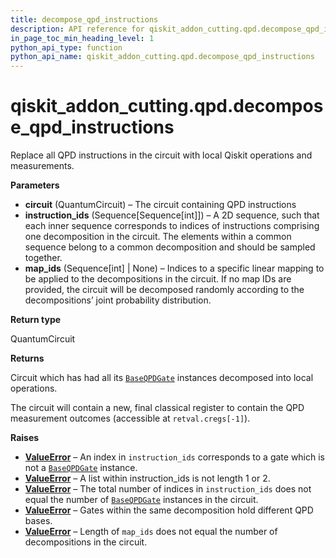 ```yaml
---
title: decompose_qpd_instructions
description: API reference for qiskit_addon_cutting.qpd.decompose_qpd_instructions
in_page_toc_min_heading_level: 1
python_api_type: function
python_api_name: qiskit_addon_cutting.qpd.decompose_qpd_instructions
---
```


<span id="qiskit-addon-cutting-qpd-decompose-qpd-instructions" />

# qiskit\_addon\_cutting.qpd.decompose\_qpd\_instructions

<Function id="qiskit_addon_cutting.qpd.decompose_qpd_instructions" isDedicatedPage={true} github="https://github.com/Qiskit/qiskit-addon-cutting/tree/stable/0.9/qiskit_addon_cutting/qpd/decompose.py" signature="decompose_qpd_instructions(circuit, instruction_ids, map_ids=None, *, inplace=False)">
  Replace all QPD instructions in the circuit with local Qiskit operations and measurements.

  **Parameters**

  *   **circuit** (QuantumCircuit) – The circuit containing QPD instructions
  *   **instruction\_ids** (Sequence\[Sequence\[int]]) – A 2D sequence, such that each inner sequence corresponds to indices of instructions comprising one decomposition in the circuit. The elements within a common sequence belong to a common decomposition and should be sampled together.
  *   **map\_ids** (Sequence\[int] | None) – Indices to a specific linear mapping to be applied to the decompositions in the circuit. If no map IDs are provided, the circuit will be decomposed randomly according to the decompositions’ joint probability distribution.

  **Return type**

  QuantumCircuit

  **Returns**

  Circuit which has had all its [`BaseQPDGate`](qpd-base-qpd-gate "qiskit_addon_cutting.qpd.BaseQPDGate") instances decomposed into local operations.

  The circuit will contain a new, final classical register to contain the QPD measurement outcomes (accessible at `retval.cregs[-1]`).

  **Raises**

  *   [**ValueError**](https://docs.python.org/3/library/exceptions.html#ValueError "(in Python v3.12)") – An index in `instruction_ids` corresponds to a gate which is not a [`BaseQPDGate`](qpd-base-qpd-gate "qiskit_addon_cutting.qpd.BaseQPDGate") instance.
  *   [**ValueError**](https://docs.python.org/3/library/exceptions.html#ValueError "(in Python v3.12)") – A list within instruction\_ids is not length 1 or 2.
  *   [**ValueError**](https://docs.python.org/3/library/exceptions.html#ValueError "(in Python v3.12)") – The total number of indices in `instruction_ids` does not equal the number of [`BaseQPDGate`](qpd-base-qpd-gate "qiskit_addon_cutting.qpd.BaseQPDGate") instances in the circuit.
  *   [**ValueError**](https://docs.python.org/3/library/exceptions.html#ValueError "(in Python v3.12)") – Gates within the same decomposition hold different QPD bases.
  *   [**ValueError**](https://docs.python.org/3/library/exceptions.html#ValueError "(in Python v3.12)") – Length of `map_ids` does not equal the number of decompositions in the circuit.
</Function>

